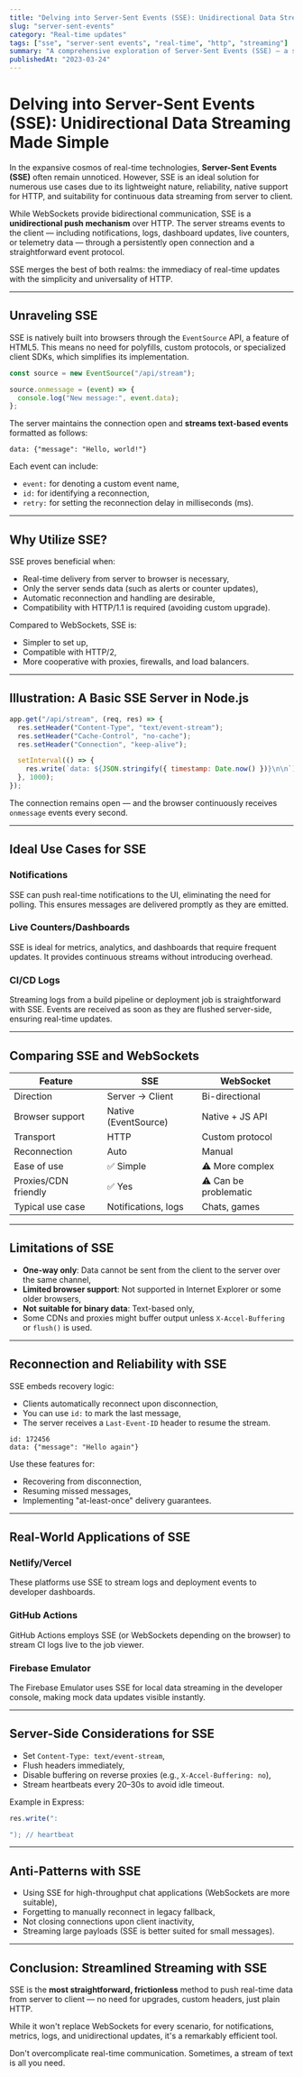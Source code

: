 ```yaml
---
title: "Delving into Server-Sent Events (SSE): Unidirectional Data Streaming Made Simple"
slug: "server-sent-events"
category: "Real-time updates"
tags: ["sse", "server-sent events", "real-time", "http", "streaming"]
summary: "A comprehensive exploration of Server-Sent Events (SSE) — a straightforward approach to real-time data transmission from server to browser over HTTP. We'll explore how it operates, its ideal use cases, and how it stands against other technologies like WebSockets and polling."
publishedAt: "2023-03-24"
---
```


# Delving into Server-Sent Events (SSE): Unidirectional Data Streaming Made Simple

In the expansive cosmos of real-time technologies, **Server-Sent Events (SSE)** often remain unnoticed. However, SSE is an ideal solution for numerous use cases due to its lightweight nature, reliability, native support for HTTP, and suitability for continuous data streaming from server to client.

While WebSockets provide bidirectional communication, SSE is a **unidirectional push mechanism** over HTTP. The server streams events to the client — including notifications, logs, dashboard updates, live counters, or telemetry data — through a persistently open connection and a straightforward event protocol.

SSE merges the best of both realms: the immediacy of real-time updates with the simplicity and universality of HTTP.

---

## Unraveling SSE

SSE is natively built into browsers through the `EventSource` API, a feature of HTML5. This means no need for polyfills, custom protocols, or specialized client SDKs, which simplifies its implementation.

```js
const source = new EventSource("/api/stream");

source.onmessage = (event) => {
  console.log("New message:", event.data);
};
```

The server maintains the connection open and **streams text-based events** formatted as follows:

```http
data: {"message": "Hello, world!"}
```

Each event can include:
- `event:` for denoting a custom event name,
- `id:` for identifying a reconnection,
- `retry:` for setting the reconnection delay in milliseconds (ms).

---

## Why Utilize SSE?

SSE proves beneficial when:
- Real-time delivery from server to browser is necessary,
- Only the server sends data (such as alerts or counter updates),
- Automatic reconnection and handling are desirable,
- Compatibility with HTTP/1.1 is required (avoiding custom upgrade).

Compared to WebSockets, SSE is:
- Simpler to set up,
- Compatible with HTTP/2,
- More cooperative with proxies, firewalls, and load balancers.

---

## Illustration: A Basic SSE Server in Node.js

```js
app.get("/api/stream", (req, res) => {
  res.setHeader("Content-Type", "text/event-stream");
  res.setHeader("Cache-Control", "no-cache");
  res.setHeader("Connection", "keep-alive");

  setInterval(() => {
    res.write(`data: ${JSON.stringify({ timestamp: Date.now() })}\n\n`);
  }, 1000);
});
```

The connection remains open — and the browser continuously receives `onmessage` events every second.

---

## Ideal Use Cases for SSE

### Notifications

SSE can push real-time notifications to the UI, eliminating the need for polling. This ensures messages are delivered promptly as they are emitted.

### Live Counters/Dashboards

SSE is ideal for metrics, analytics, and dashboards that require frequent updates. It provides continuous streams without introducing overhead.

### CI/CD Logs

Streaming logs from a build pipeline or deployment job is straightforward with SSE. Events are received as soon as they are flushed server-side, ensuring real-time updates.

---

## Comparing SSE and WebSockets

| Feature               | SSE               | WebSocket           |
|-----------------------|-------------------|---------------------|
| Direction             | Server → Client   | Bi-directional      |
| Browser support       | Native (EventSource) | Native + JS API   |
| Transport             | HTTP              | Custom protocol     |
| Reconnection          | Auto              | Manual              |
| Ease of use           | ✅ Simple         | ⚠️ More complex      |
| Proxies/CDN friendly  | ✅ Yes            | ⚠️ Can be problematic |
| Typical use case      | Notifications, logs | Chats, games        |

---

## Limitations of SSE

- **One-way only**: Data cannot be sent from the client to the server over the same channel,
- **Limited browser support**: Not supported in Internet Explorer or some older browsers,
- **Not suitable for binary data**: Text-based only,
- Some CDNs and proxies might buffer output unless `X-Accel-Buffering` or `flush()` is used.

---

## Reconnection and Reliability with SSE

SSE embeds recovery logic:
- Clients automatically reconnect upon disconnection,
- You can use `id:` to mark the last message,
- The server receives a `Last-Event-ID` header to resume the stream.

```http
id: 172456
data: {"message": "Hello again"}
```

Use these features for:
- Recovering from disconnection,
- Resuming missed messages,
- Implementing "at-least-once" delivery guarantees.

---

## Real-World Applications of SSE

### Netlify/Vercel

These platforms use SSE to stream logs and deployment events to developer dashboards.

### GitHub Actions

GitHub Actions employs SSE (or WebSockets depending on the browser) to stream CI logs live to the job viewer.

### Firebase Emulator

The Firebase Emulator uses SSE for local data streaming in the developer console, making mock data updates visible instantly.

---

## Server-Side Considerations for SSE

- Set `Content-Type: text/event-stream`,
- Flush headers immediately,
- Disable buffering on reverse proxies (e.g., `X-Accel-Buffering: no`),
- Stream heartbeats every 20–30s to avoid idle timeout.

Example in Express:

```js
res.write(":

"); // heartbeat
```

---

## Anti-Patterns with SSE

- Using SSE for high-throughput chat applications (WebSockets are more suitable),
- Forgetting to manually reconnect in legacy fallback,
- Not closing connections upon client inactivity,
- Streaming large payloads (SSE is better suited for small messages).

---

## Conclusion: Streamlined Streaming with SSE

SSE is the **most straightforward, frictionless** method to push real-time data from server to client — no need for upgrades, custom headers, just plain HTTP.

While it won't replace WebSockets for every scenario, for notifications, metrics, logs, and unidirectional updates, it's a remarkably efficient tool.

Don't overcomplicate real-time communication. Sometimes, a stream of text is all you need.
